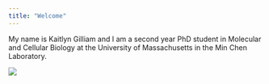 ```yaml
---
title: "Welcome"
---
```


My name is Kaitlyn Gilliam and I am a second year PhD student in Molecular and Cellular Biology at the University of Massachusetts in the Min Chen Laboratory. 

![](images/nanopore2.png)




